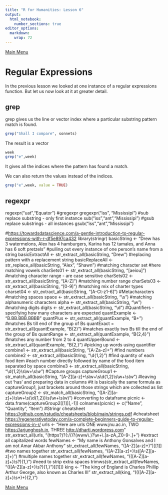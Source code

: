 ```yaml
---
title: "R for Humanities: Lesson 6"
output: 
  html_notebook: 
    number_sections: true
editor_options: 
  markdown: 
    wrap: 72
---
```


[Main
Menu](https://htmlpreview.github.io/?https://github.com/argentenum/Rworkshop/blob/master/notebooks/RforHumanities.nb.html)

# Regular Expressions

In the previous lesson we looked at one instance of a regular
expressions function. But let us now look at it at greater detail.

## grep

grep gives us the line or vector index where a particular substring
pattern match is found.

```r
grep("Shall I compare", sonnets)
```

The result is a vector

```r
week
grep("e",week)
```

It gives all the indices where the pattern has found a match.

We can also return the values instead of the indices.

```r
grep("e",week, value = TRUE)
```

## regexpr

regexpr("uat","Equator") #gregexpr gregexpr("iss", "Mississipi") #sub
replace substring - only first instance sub("iss","ant","Mississipi")
#gsub replace substrings - all instances gsub("iss","ant","Mississipi")

\#<https://towardsdatascience.com/a-gentle-introduction-to-regular-expressions-with-r-df5e897ca432>
library(stringr) basicString \<- "Drew has 3 watermelons, Alex has 4
hamburgers, Karina has 12 tamales, and Anna has 6 soft pretzels"
#pulling out every instance of one person's name from a string
basicExtractAll \<- str_extract_all(basicString, "Drew") #replacing
pattern with a replacement string basicReplaceAll \<-
str_replace_all(basicString, "Alex", "Shawn") #matching character set
#here matching vowels charSets01 \<- str_extract_all(basicString,
"[aeiou]") #matching character range - are case sensitive charSets02 \<-
str_extract_all(basicString, "[A-Z]") #matching number range charSets03
\<- str_extract_all(basicString, "[0-9]") #matching mix of charter types
charset04 \<- str_extract_all(basicString, "[A-Ct-z1-6]")
#Metacharacters #matching spaces space \<- str_extract_all(basicString,
"\\s") #matching alphanumeric characters alpha \<-
str_extract_all(basicString, "\\w") #matching digits digits \<-
str_extract_all(basicString, "\\d") #Quantifiers - specifying how many
characters are expected quantExample \<- "B.BB.BBB.BBBB" quantPlus \<-
str_extract_all(quantExample, "B+") #matches Bs till end of the group of
Bs quantExact = str_extract_all(quantExample, "B{2}") #matches exactly
two Bs till the end of the group of Bs quantRange \<-
str_extract_all(quantExample, "B{2,4}") #matches any number from 2 to 4
quantUpperBound \<- str_extract_all(quantExample, "B{2,}") #picking up
words using quantifier combine1 \<- str_extract_all(basicString,
"[A-Za-z]+") #find numbers combine2 \<- str_extract_all(basicString,
"\\d{1,2}") #find quantity of each food item #each number directly
followed by name of the food item separated by space combine3 \<-
str_extract_all(basicString, "\\d{1,2}\\s\\w+\\s*\\w*") #Capture groups
captureGroup1 \<- str_match_all(basicString,
"[A-Z][a-z]+\\s\\w+\\s\\d{1,2}\\s\\w+\\s*\\w*") #leaving out 'has' and
preparing data in columns #it is basically the same formula as
captureGroup1, just brackets around those strings which are collected as
list captureGroup2 \<- str_match_all(basicString,
"([A-Z][a-z]+)\\s\\w+\\s(\\d{1,2})\\s(\\w+\\s*\\w*)") #converting to
dataframe picnic \<- data.frame(captureGroup2[[1]][,-1])
colnames(picnic) \<- c("Name", "Quantity", "Item") #Stringr cheatsheet
<https://github.com/rstudio/cheatsheets/blob/main/strings.pdf>
#cheatsheet
<https://regenerativetoday.com/a-complete-beginners-guide-to-regular-expressions-in-r/>
urls \<- "Here are urls ONE www.jnu.ac.in, TWO <https://arjunghosh.in>,
THREE <http://dharti.wordpress.com>" str_extract_all(urls,
"(https?)?(://)?(www\\.)?\\w+\\.[a-zA_Z0-9-.]+") #extract all
capitalized words fewNames \<- "My name is Anthony Gonsalves and I am
not Amar Akbar Anthony" str_extract_all(fewNames, "([A-Z][a-z]+)")[[1]]
#two names together str_extract_all(fewNames,
"([A-Z][a-z]+)\\s([A-Z][a-z]+)") #multiple names together
str_extract_all(fewNames, "(([A-Z][a-z]+)\\s?){1,}") #need to strip
extra spaces trimws(str_extract_all(fewNames,
"(([A-Z][a-z]+)\\s?){1,}")[[1]]) king \<- "The king of England is
Charles Phillip Arthur George, also known as Charles III"
str_extract_all(king, "((([A-Z][a-z]+)\\s\*)+){2,}")

[Main
Menu](https://htmlpreview.github.io/?https://github.com/argentenum/Rworkshop/blob/master/notebooks/RforHumanities.nb.html)

